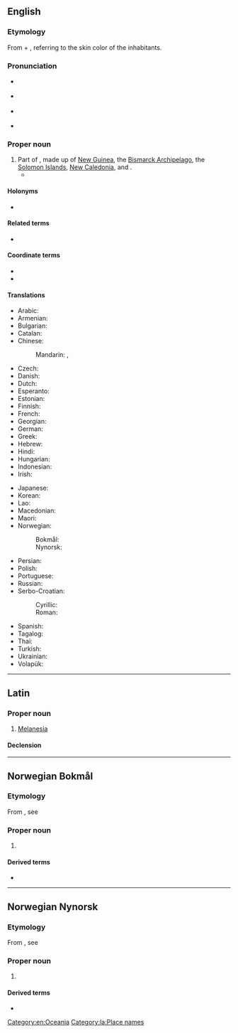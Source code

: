 {{also|melanesia|Melanésia}}
==English==
{{wikipedia}}

===Etymology===
From {{der|en|grc|μέλας||dark}} + {{m|grc|νῆσος||island}}, referring to the skin color of the inhabitants.

===Pronunciation===
* {{a|RP}} {{IPA|/ˌmɛl.əˈniː.zi.ə/|lang=en}}
* {{a|GA}} {{IPA|/ˌmɛl.əˈni.ʒə/|lang=en}}
* {{a|GA}} {{rhymes|iːʒə|lang=en}}
* {{hyphenation|Mel|a|ne|sia|lang=en}}

===Proper noun===
{{en-proper noun}}

# Part of {{l|en|[[Oceania]]}}, made up of [[New Guinea]], the [[Bismarck Archipelago]], the [[Solomon Islands]], [[New Caledonia]], {{l|en|Vanuatu}} and {{l|en|Fiji}}.
#* {{quote-journal
|lang=en
|passage=My job, then, is that of a cultural and religious broker of sorts, co-opting '''Melanesia''' to serve as a stimulus to thought in Le Moyne classrooms.
|page=315
|title=Thinking and teaching with the indigenous traditions of Melanesia
|journal=Beyond primitivism: indigenous religious traditions and modernity
|author=Mary N. MacDonald
|publisher=Routledge
|year=2004
|isbn=041527320X}}

====Holonyms====
* {{l|en|Austronesia}}

====Related terms====
* {{l|en|Melanie}}

====Coordinate terms====
* {{l|en|Micronesia}}
* {{l|en|Polynesia}}

====Translations====
{{trans-top|part of Oceania}}
* Arabic: {{t|ar|مِيلَانِيزِيَا|f|tr=milānīziyā}}
* Armenian: {{t|hy|Մելանեզիա}}
* Bulgarian: {{t|bg|Мелане́зия|f|tr=Melanézija|sc=Cyrl}}
* Catalan: {{t|ca|Melanèsia|f}}
* Chinese:
*: Mandarin: {{t+|cmn|美拉尼西亞|sc=Hani}}, {{t+|cmn|美拉尼西亚|tr=Měilāníxīyà|sc=Hani}}
* Czech: {{t+|cs|Melanésie|f}}
* Danish: {{t+|da|Melanesien|p}}
* Dutch: {{t+|nl|Melanesië}}
* Esperanto: {{t|eo|Melanezio}}
* Estonian: {{t|et|Melaneesia}}
* Finnish: {{t|fi|Melanesia}}
* French: {{t+|fr|Mélanésie|f}}
* Georgian: {{t|ka|მელანეზია}}
* German: {{t+|de|Melanesien|n}}
* Greek: {{t|el|Μελανησία|f}}
* Hebrew: {{t|he|מלנזיה|sc=Hebr}}
* Hindi: {{t|hi|मॅलानिशिया|tr=melāniśiyā|sc=Deva}}
* Hungarian: {{t+|hu|Melanézia}}
* Indonesian: {{t|id|Melenasia}}
* Irish: {{t|ga|Meilinéis|f|alt=an Mheilinéis}}
{{trans-mid}}
* Japanese: {{t+|ja|メラネシア|tr=Meraneshia}}
* Korean: {{t|ko|멜라네시아|tr=Mellanesia|sc=Kore}}
* Lao: {{t|lo|ເມລາເນເຊຍ}}
* Macedonian: {{t|mk|Мелане́зија|f|tr=Melanézija}}
* Maori: {{t|mi|Meranihia}}
* Norwegian:
*: Bokmål: {{t|nb|Melanesia}}
*: Nynorsk: {{t|nn|Melanesia}}
* Persian: {{t+|fa|ملانزی|sc=fa-Arab}}
* Polish: {{t+|pl|Melanezja|f}}
* Portuguese: {{t+|pt|Melanésia|f}}
* Russian: {{t+|ru|Мелане́зия|f|tr=Melanɛ́zija}}
* Serbo-Croatian:
*: Cyrillic: {{t|sh|Меланезија|f}}
*: Roman: {{t+|sh|Melanezija|f}}
* Spanish: {{t|es|Melanesia|f}}
* Tagalog: {{t|tl|Timpuluan}}
* Thai: {{t|th|เมลานีเซีย|tr=maylaaneesia}}
* Turkish: {{t+|tr|Melanezya}}
* Ukrainian: {{t|uk|Мелане́зія|f|tr=Melanézija|sc=Cyrl}}
* Volapük: {{t+|vo|Bläga-Seanuäns}}
{{trans-bottom}}

[[Category:en:Oceania]]

----

==Latin==
{{wikipedia|lang=la}}

===Proper noun===
{{la-proper noun|Melānēsia|Melānēsiae|f|first}}

# {{lb|la|New Latin}} [[#English|Melanesia]]

====Declension====
{{la-ndecl|Melānēsia<1.loc>}}

[[Category:la:Place names]]

----
==Norwegian Bokmål==
{{wp|lang=no}}

===Etymology===
From {{der|nb|grc|-}}, see {{cog|en|Melanesia}}

===Proper noun===
{{head|nb|proper noun}}

# {{l|en|Melanesia}} {{topics|nb|Oceania}} 

====Derived terms====
* {{l|nb|melanesisk}}

----

==Norwegian Nynorsk==
{{wp|lang=nn}}

===Etymology===
From {{der|nn|grc|-}}, see {{cog|en|Melanesia}}

===Proper noun===
{{head|nn|proper noun}}

# {{l|en|Melanesia}} {{topics|nn|Oceania}} 

====Derived terms====
* {{l|nn|melanesisk}}
